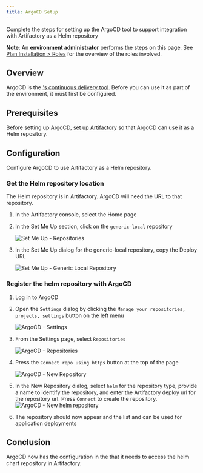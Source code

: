 ```yaml
---
title: ArgoCD Setup
---
```



<PageDescription>

Complete the steps for setting up the ArgoCD tool to support integration with
 Artifactory as a Helm repository

</PageDescription>


<InlineNotification>

**Note**: An **environment administrator** performs the steps on this page. See [Plan Installation > Roles](/admin/plan-installation#roles) for the overview of the roles involved.

</InlineNotification>


## Overview

ArgoCD is the [<Globals name="env" />'s continuous delivery tool](/tools/continuous-delivery).
Before you can use it as part of the environment, it must first be configured.

## Prerequisites

Before setting up ArgoCD, [set up Artifactory](/admin/artifactory-setup) so that ArgoCD can use it as a Helm repository.

##  Configuration

Configure ArgoCD to use Artifactory as a Helm repository.

### Get the Helm repository location

The Helm repository is in Artifactory. ArgoCD will need the URL to that repository.

1. In the Artifactory console, select the Home page

2. In the Set Me Up section, click on the `generic-local` repository

    ![Set Me Up - Repositories](setupartifactory.png "Set Me Up: Repositories")

3. In the Set Me Up dialog for the generic-local repository, copy the Deploy URL

    ![Set Me Up - Generic Local Repository](artifactoryurlsetup.png "Set Me Up: generic-local Repository")

### Register the helm repository with ArgoCD

1. Log in to ArgoCD

2. Open the `Settings` dialog by clicking the `Manage your repositories, projects, settings` button on the left menu

    ![ArgoCD - Settings](argocd-settings.png "ArgoCD settings")

3. From the Settings page, select `Repositories`

    ![ArgoCD - Repositories](argocd-repositories.png "ArgoCD repositories")

4. Press the `Connect repo using https` button at the top of the page

    ![ArgoCD - New Repository](argocd-repository-new.png "ArgoCD new repository")
    
5. In the New Repository dialog, select `helm` for the repository type, provide a name to identify the 
repository, and enter the Artifactory deploy url for the repository url. Press `Connect` to create the 
repository.
    ![ArgoCD - New helm repository](argocd-repository-helm.png "ArgoCD helm repository")

6. The repository should now appear and the list and can be used for application deployments

## Conclusion

ArgoCD now has the configuration in the <Globals name="env" /> that it needs to access the helm chart repository 
in Artifactory.
